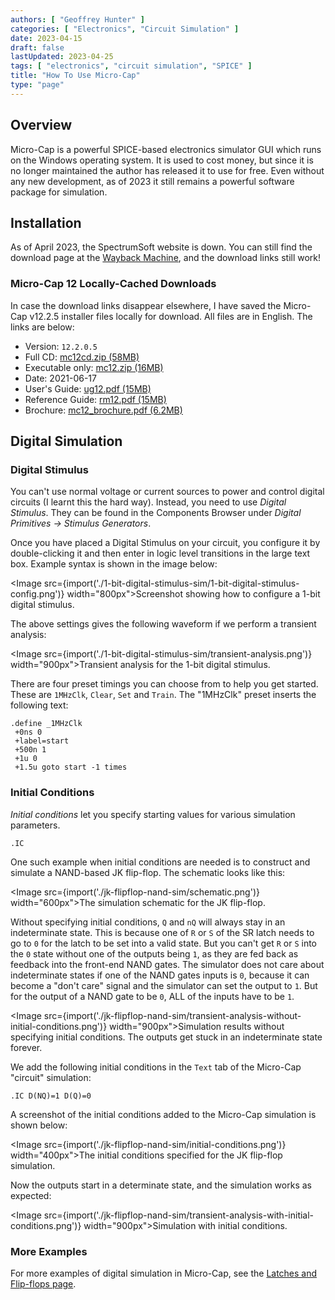 ```yaml
---
authors: [ "Geoffrey Hunter" ]
categories: [ "Electronics", "Circuit Simulation" ]
date: 2023-04-15
draft: false
lastUpdated: 2023-04-25
tags: [ "electronics", "circuit simulation", "SPICE" ]
title: "How To Use Micro-Cap"
type: "page"
---
```



<WarningIsNotes />
 
## Overview

Micro-Cap is a powerful SPICE-based electronics simulator GUI which runs on the Windows operating system. It is used to cost money, but since it is no longer maintained the author has released it to use for free. Even without any new development, as of 2023 it still remains a powerful software package for simulation.

## Installation

As of April 2023, the SpectrumSoft website is down. You can still find the download page at the [Wayback Machine](https://web.archive.org/web/20230214034946/http://www.spectrum-soft.com/download/download.shtm), and the download links still work!

### Micro-Cap 12 Locally-Cached Downloads

In case the download links disappear elsewhere, I have saved the Micro-Cap v12.2.5 installer files locally for download. All files are in English. The links are below:

* Version: `12.2.0.5`
* Full CD: [mc12cd.zip (58MB)](micro-cap-12-installer/mc12cd.zip)
* Executable only: [mc12.zip (16MB)](micro-cap-12-installer/mc12.zip)
* Date: 2021-06-17
* User's Guide: [ug12.pdf (15MB)](micro-cap-12-installer/ug12.pdf)
* Reference Guide: [rm12.pdf (15MB)](micro-cap-12-installer/rm12.pdf)
* Brochure: [mc12_brochure.pdf (6.2MB)](micro-cap-12-installer/mc12_brochure.pdf)


## Digital Simulation

### Digital Stimulus

You can't use normal voltage or current sources to power and control digital circuits (I learnt this the hard way). Instead, you need to use _Digital Stimulus_. They can be found in the Components Browser under _Digital Primitives -> Stimulus Generators_.

Once you have placed a Digital Stimulus on your circuit, you configure it by double-clicking it and then enter in logic level transitions in the large text box. Example syntax is shown in the image below:

<Image src={import('./1-bit-digital-stimulus-sim/1-bit-digital-stimulus-config.png')} width="800px">Screenshot showing how to configure a 1-bit digital stimulus.</Image>

The above settings gives the following waveform if we perform a transient analysis:

<Image src={import('./1-bit-digital-stimulus-sim/transient-analysis.png')} width="900px">Transient analysis for the 1-bit digital stimulus.</Image>

There are four preset timings you can choose from to help you get started. These are `1MHzClk`, `Clear`, `Set` and `Train`. The "1MHzClk" preset inserts the following text:

```text
.define _1MHzClk 
 +0ns 0 
 +label=start 
 +500n 1 
 +1u 0 
 +1.5u goto start -1 times
```

### Initial Conditions

_Initial conditions_ let you specify starting values for various simulation parameters.

`.IC`

<Aside type="example">

One such example when initial conditions are needed is to construct and simulate a NAND-based JK flip-flop. The schematic looks like this:

<Image src={import('./jk-flipflop-nand-sim/schematic.png')} width="600px">The simulation schematic for the JK flip-flop.</Image>

Without specifying initial conditions, `Q` and `nQ` will always stay in an indeterminate state. This is because one of `R` or `S` of the SR latch needs to go to `0` for the latch to be set into a valid state. But you can't get `R` or `S` into the `0` state without one of the outputs being `1`, as they are fed back as feedback into the front-end NAND gates. The simulator does not care about indeterminate states if one of the NAND gates inputs is `0`, because it can become a "don't care" signal and the simulator can set the output to `1`. But for the output of a NAND gate to be `0`, ALL of the inputs have to be `1`. 

<Image src={import('./jk-flipflop-nand-sim/transient-analysis-without-initial-conditions.png')} width="900px">Simulation results without specifying initial conditions. The outputs get stuck in an indeterminate state forever.</Image>

We add the following initial conditions in the `Text` tab of the Micro-Cap "circuit" simulation:

```text
.IC D(NQ)=1 D(Q)=0
```

A screenshot of the initial conditions added to the Micro-Cap simulation is shown below:

<Image src={import('./jk-flipflop-nand-sim/initial-conditions.png')} width="400px">The initial conditions specified for the JK flip-flop simulation.</Image>

Now the outputs start in a determinate state, and the simulation works as expected:

<Image src={import('./jk-flipflop-nand-sim/transient-analysis-with-initial-conditions.png')} width="900px">Simulation with initial conditions.</Image>

</Aside>

### More Examples

For more examples of digital simulation in Micro-Cap, see the [Latches and Flip-flops page](/electronics/circuit-design/digital-logic/latches-and-flip-flops/).
